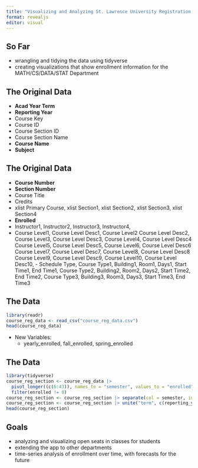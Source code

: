 ```yaml
---
title: "Visualizing and Analyzing St. Lawrence University Registration Data"
format: revealjs
editor: visual
---
```


## So Far

-   wrangling and tidying the data using tidyverse
-   creating visualizations that show enrollment information for the MATH/CS/DATA/STAT Department

## The Original Data

-   **Acad Year Term**
-   **Reporting Year**
-   Course Key
-   Course ID
-   Course Section ID
-   Course Section Name
-   **Course Name**
-   **Subject**

## The Original Data
-   **Course Number**
-   **Section Number**
-   Course Title
-   Credits
-   xlist Primary Course, xlist Section1, xlist Section2, xlist Section3, xlist Section4
-   **Enrolled**
-   Instructor1, Instructor2, Instructor3, Instructor4,
-   Course Level1, Course Level Desc1, Course Level2 Course Level Desc2, Course Level3, Course Level Desc3, Course Level4, Course Level Desc4 Course Level5, Course Level Desc5, Course Level6, Course Level Desc6 Course Level7, Course Level Desc7, Course Level8, Course Level Desc8 Course Level9, Course Level Desc9, Course Level10, Course Level Desc10, - Schedule Type, Course Type1, Building1, Room1, Days1, Start Time1, End Time1, Course Type2, Building2, Room2, Days2, Start Time2, End Time2, Course Type3, Building3, Room3, Days3, Start Time3, End Time3

## The Data

```r
library(readr)
course_reg_data <- read_csv("course_reg_data.csv")
head(course_reg_data)
```

- New Variables:
  - yearly_enrolled, fall_enrolled, spring_enrolled
  
## The Data
```r
library(tidyverse)
course_reg_section <- course_reg_data |> 
  pivot_longer((c(6:43)), names_to = "semester", values_to = "enrolled") |>
  filter(enrolled != 0) 
course_reg_section <- course_reg_section |> separate(col = semester, into = c("semester", "section"), sep = "_") |> mutate(year = reporting_year)
course_reg_section <- course_reg_section |> unite("term", c(reporting_year, semester))
head(course_reg_section)
```


## Goals

-   analyzing and visualizing open seats in classes for students
-   extending the app to other departments
-   time-series analysis of enrollment over time, with forecasts for the future
